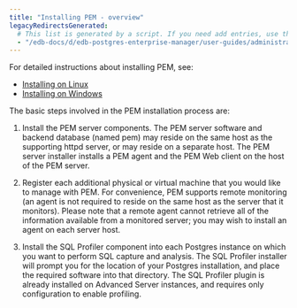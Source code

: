 ```yaml
---
title: "Installing PEM - overview"
legacyRedirectsGenerated:
  # This list is generated by a script. If you need add entries, use the `legacyRedirects` key.
  - "/edb-docs/d/edb-postgres-enterprise-manager/user-guides/administrators-guide/8.0/installing_pem_overview.html"
---
```


For detailed instructions about installing PEM, see:

- [Installing on Linux](../../pem_inst_guide_linux)
- [Installing on Windows](../../pem_inst_guide_windows)


The basic steps involved in the PEM installation process are:

1.  Install the PEM server components. The PEM server software and backend database (named pem) may reside on the same host as the supporting httpd server, or may reside on a separate host. The PEM server installer installs a PEM agent and the PEM Web client on the host of the PEM server.

2.  Register each additional physical or virtual machine that you would like to manage with PEM. For convenience, PEM supports remote monitoring (an agent is not required to reside on the same host as the server that it monitors). Please note that a remote agent cannot retrieve all of the information available from a monitored server; you may wish to install an agent on each server host.

3.  Install the SQL Profiler component into each Postgres instance on which you want to perform SQL capture and analysis. The SQL Profiler installer will prompt you for the location of your Postgres installation, and place the required software into that directory. The SQL Profiler plugin is already installed on Advanced Server instances, and requires only configuration to enable profiling.
